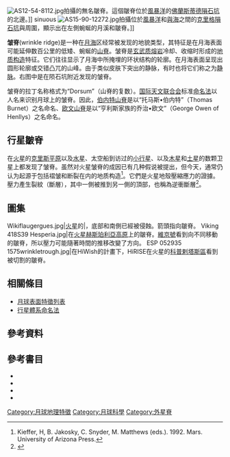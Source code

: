[[File:AS12-54-8112.jpg|thumb]]拍攝的無名皺脊。這個皺脊位於[[風暴洋|風暴洋]]的[[佛蘭斯蒂德隕石坑|佛蘭斯蒂德隕石坑]]的北邊。]] sinuous
[[Image:AS15-90-12272.jpg|thumb]]拍攝位於[[風暴洋|風暴洋]]和[[與海|與海]]之間的[[克里格隕石坑|克里格隕石坑]]與周圍，顯示出在左側蜿蜒的月溪和皺脊。]]

'''皱脊'''(wrinkle ridge)是一种在[[月海|月海]]区经常被发现的地貌类型，其特征是在月海表面可能延伸数百公里的低矮、蜿蜒的[[山脊|山脊]]。皱脊是[[玄武岩|玄武质]][[熔岩|熔岩]]冷却、收缩时形成的[[地质构造|地质构造]]特征。它们往往显示了月海中所掩埋的环状结构的轮廓。在月海表面呈现出圆形轮廓或交错凸兀的山峰。由于类似皮肤下突出的静脉，有时也将它们称之为[[静脉|静脉]]。右图中是在陨石坑附近发现的皱脊。 

皱脊的拉丁名称格式为“Dorsum”（山脊的复数）。[[国际天文联合会|国际天文联合会]]标准[[行星体系命名法|命名法]]以人名来识别月球上的皱脊。因此，[[伯内特山脊|伯内特山脊]]是以“托马斯•伯内特”（Thomas Burnet）之名命名、[[欧文山脊|欧文山脊]]是以“亨利斯家族的乔治•欧文”（George Owen of Henllys）之名命名。

== 行星皺脊 ==
在[[火星|火星]]的[[克里斯平原|克里斯平原]]以及[[水星|水星]]、太空船到访过的[[小行星|小行星]]、以及[[木星|木星]]和[[土星|土星]]的数颗卫星上都发现了皱脊。虽然对火星皱脊的成因已有几种假说被提出，但今天，通常仍认为起源于包括褶皱和断裂在内的地质构造<ref>Kieffer, H, B. Jakosky, C. Snyder, M. Matthews (eds.).  1992.  Mars.  University of Arizona Press.</ref>。它們是火星地殼壓縮應力的證據。壓力產生裂紋（斷層），其中一側被推到另一側的頂部，也稱為逆衝斷層<ref>{{cite web |url=http://www.uahirise.org/ESP_046817_1775 |title=HiRISE | Wrinkle Ridges and Pit Craters (ESP_046817_1775) |publisher=Uahirise.org |date=2016-10-19 |accessdate=2018-10-22 |archive-date=2020-11-08 |archive-url=https://web.archive.org/web/20201108103258/https://www.uahirise.org/ESP_046817_1775 |dead-url=no }}</ref>。

== 圖集 ==
<gallery class="center" widths="190px" heights="180px">
Wikiflaugergues.jpg|[[火星|火星]]的|{{link-en|弗羅杰爾格坑|Flaugergues (crater)}}，底部和南側已經被侵蝕。箭頭指向皺脊。
Viking 418S39 Hesperia.jpg|在[[火星|火星]][[赫斯珀利亞高原|赫斯珀利亞高原]]上的皺脊。[[維京號|維京號]]看到向不同移動的皺脊，所以壓力可能隨著時間的推移改變了方向。
ESP 052935 1575wrinkletrough.jpg|在HiWish的計畫下，HiRISE在火星的[[科普剌塔斯區|科普剌塔斯區]]看到被切割的皺脊。
</gallery>

== 相關條目 ==
*[[月球表面特徵列表|月球表面特徵列表]]
*[[行星體系命名法#月球|行星體系命名法]]

== 參考資料 ==
{{commonscat|Wrinkle ridges}}
{{reflist}}

== 參考書目 ==
* {{Cite journal|title=Martian wrinkle ridge topography: Evidence for subsurface faults from MOLA|url=http://doi.wiley.com/10.1029/2000JE001308|last=Golombek|first=M. P.|last2=Anderson|first2=F. S.|date=2001-10-25|journal=Journal of Geophysical Research: Planets|issue=E10|doi=10.1029/2000JE001308|volume=106|pages=23811–23821|language=en|last3=Zuber|first3=M. T.}}
* {{Cite journal|title=Clues to the lithospheric structure of Mars from wrinkle ridge sets and localization instability|url=http://doi.wiley.com/10.1029/2002JE001974|last=Montési|first=Laurent G. J.|date=2003|journal=Journal of Geophysical Research|issue=E6|doi=10.1029/2002JE001974|volume=108|pages=5048|language=en|issn=0148-0227}}
* {{Cite journal|title=Wrinkle ridge assemblages on the terrestrial planets|url=http://doi.wiley.com/10.1029/JB093iB09p10236|last=Watters|first=Thomas R.|date=1988-09-10|journal=Journal of Geophysical Research: Solid Earth|issue=B9|doi=10.1029/JB093iB09p10236|volume=93|pages=10236–10254|language=en}}
* {{Cite journal|title=Evidence of Recent Thrust Faulting on the Moon Revealed by the Lunar Reconnaissance Orbiter Camera|url=https://www.science.org/doi/10.1126/science.1189590|last=Watters|first=Thomas R.|last2=Robinson|first2=Mark S.|date=2010-08-20|journal=Science|issue=5994|doi=10.1126/science.1189590|volume=329|pages=936–940|language=en|issn=0036-8075|last3=Beyer|first3=Ross A.|last4=Banks|first4=Maria E.|last5=Bell|first5=James F.|last6=Pritchard|first6=Matthew E.|last7=Hiesinger|first7=Harald|last8=van der Bogert|first8=Carolyn H.|last9=Thomas|first9=Peter C.}}

{{月球|state=collapsed}}

{{DEFAULTSORT:Wrinkle-Ridge}}
[[Category:月球地理特徵|Category:月球地理特徵]]
[[Category:月球科學|Category:月球科學]]
[[Category:外星脊|Category:外星脊]]